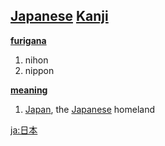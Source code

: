==[[Japanese]] [[Kanji]]==

'''[[furigana]]'''
#nihon
#nippon
'''[[meaning]]'''
#[[Japan]], the [[Japanese]] homeland

[[ja:日本]]